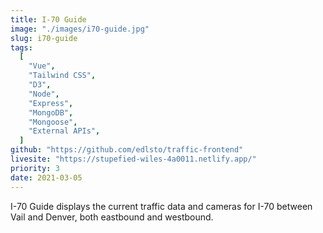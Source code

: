 ```yaml
---
title: I-70 Guide
image: "./images/i70-guide.jpg"
slug: i70-guide
tags:
  [
    "Vue",
    "Tailwind CSS",
    "D3",
    "Node",
    "Express",
    "MongoDB",
    "Mongoose",
    "External APIs",
  ]
github: "https://github.com/edlsto/traffic-frontend"
livesite: "https://stupefied-wiles-4a0011.netlify.app/"
priority: 3
date: 2021-03-05
---
```


I-70 Guide displays the current traffic data and cameras for I-70 between Vail and Denver, both eastbound and westbound.
